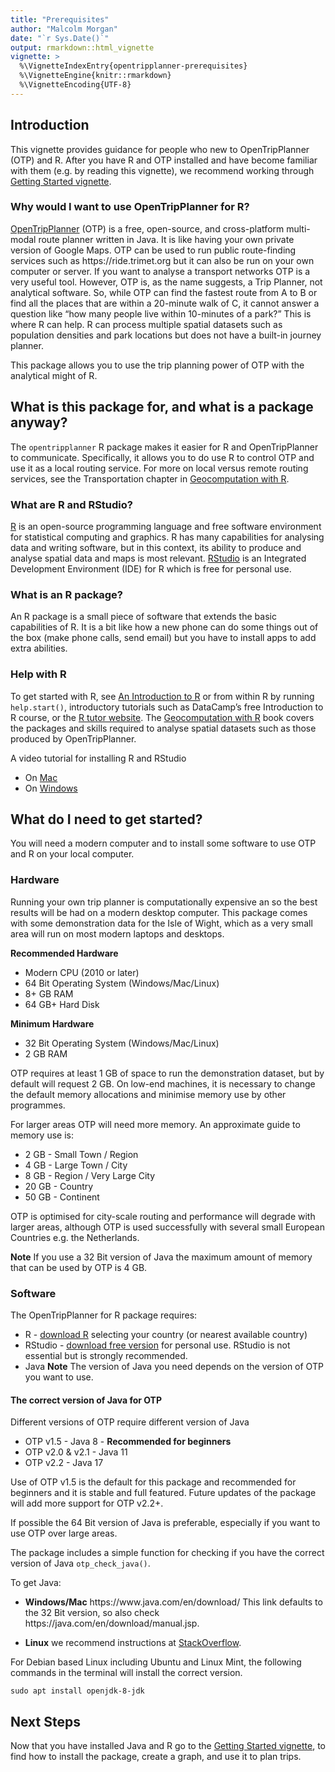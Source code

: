 ```yaml
---
title: "Prerequisites"
author: "Malcolm Morgan"
date: "`r Sys.Date()`"
output: rmarkdown::html_vignette
vignette: >
  %\VignetteIndexEntry{opentripplanner-prerequisites}
  %\VignetteEngine{knitr::rmarkdown}
  %\VignetteEncoding{UTF-8}
---
```



## Introduction

This vignette provides guidance for people who new to OpenTripPlanner (OTP) and R.
After you have R and OTP installed and have become familiar with them (e.g. by reading this vignette), we recommend working through [Getting Started vignette](https://docs.ropensci.org/opentripplanner/articles/opentripplanner.html).

### Why would I want to use OpenTripPlanner for R?

[OpenTripPlanner](http://www.opentripplanner.org/) (OTP) is a free, open-source, and cross-platform multi-modal route planner written in Java.  It is like having your own private version of Google Maps. OTP can be used to run public route-finding services such as https://ride.trimet.org but it can also be run on your own computer or server. If you want to analyse a transport networks OTP is a very useful tool. However, OTP is, as the name suggests, a Trip Planner, not analytical software.  So, while OTP can find the fastest route from A to B or find all the places that are within a 20-minute walk of C, it cannot answer a question like “how many people live within 10-minutes of a park?”  This is where R can help.  R can process multiple spatial datasets such as population densities and park locations but does not have a built-in journey planner. 

This package allows you to use the trip planning power of OTP with the analytical might of R.

## What is this package for, and what is a package anyway?

The `opentripplanner` R package makes it easier for R and OpenTripPlanner to communicate.
Specifically, it allows you to do use R to control OTP and use it as a local routing service.
For more on local versus remote routing services, see the Transportation chapter in [Geocomputation with R](https://geocompr.robinlovelace.net/transport.html).

### What are R and RStudio?

[R](https://www.r-project.org/) is an open-source programming language and free software environment for statistical computing and graphics.  R has many capabilities for analysing data and writing software, but in this context, its ability to produce and analyse spatial data and maps is most relevant. [RStudio](https://www.rstudio.com/) is an Integrated Development Environment (IDE) for R which is free for personal use.

### What is an R package?

An R package is a small piece of software that extends the basic capabilities of R. It is a bit like how a new phone can do some things out of the box (make phone calls, send email) but you have to install apps to add extra abilities.

### Help with R

To get started with R, see [An Introduction to R](https://cran.r-project.org/doc/manuals/r-release/R-intro.pdf) or from within R by running `help.start()`, introductory tutorials such as DataCamp's free Introduction to R course, or the [R tutor website](http://www.r-tutor.com/r-introduction). The [Geocomputation with R](https://geocompr.robinlovelace.net) book covers the packages and skills required to analyse spatial datasets such as those produced by OpenTripPlanner.

A video tutorial for installing R and RStudio 

* On [Mac](https://www.youtube.com/watch?v=cX532N_XLIs) 
* On [Windows](https://www.youtube.com/watch?v=9-RrkJQQYqY)


## What do I need to get started?

You will need a modern computer and to install some software to use OTP and R on your local computer.

### Hardware

Running your own trip planner is computationally expensive an so the best results will be had on a modern desktop computer. This package comes with some demonstration data for the Isle of Wight, which as a very small area will run on most modern laptops and desktops.

**Recommended Hardware**

* Modern CPU (2010 or later)
* 64 Bit Operating System (Windows/Mac/Linux)
* 8+ GB RAM
* 64 GB+ Hard Disk

**Minimum Hardware**

* 32 Bit Operating System (Windows/Mac/Linux)
* 2 GB RAM

OTP requires at least 1 GB of space to run the demonstration dataset, but by default will request 2 GB. On low-end machines, it is necessary to change the default memory allocations and minimise memory use by other programmes. 

For larger areas OTP will need more memory. An approximate guide to memory use is:

* 2 GB - Small Town / Region
* 4 GB - Large Town / City
* 8 GB - Region / Very Large City
* 20 GB - Country
* 50 GB - Continent

OTP is optimised for city-scale routing and performance will degrade with larger areas, although OTP is used successfully with several small European Countries e.g. the Netherlands.

**Note** If you use a 32 Bit version of Java the maximum amount of memory that can be used by OTP is 4 GB.

### Software

The OpenTripPlanner for R package requires:

* R - [download R](https://cran.r-project.org/mirrors.html) selecting your country (or nearest available country)
* RStudio - [download free version](https://www.rstudio.com/products/rstudio/download/) for personal use. RStudio is not essential but is strongly recommended.
* Java **Note** The version of Java you need depends on the version of OTP you want to use.

#### The correct version of Java for OTP

Different versions of OTP require different version of Java

* OTP v1.5 - Java 8 - **Recommended for beginners**
* OTP v2.0 & v2.1 - Java 11
* OTP v2.2 - Java 17

Use of OTP v1.5 is the default for this package and recommended for beginners and it is stable and full featured. Future updates of the package will add more support for OTP v2.2+.

If possible the 64 Bit version of Java is preferable, especially if you want to use OTP over large areas.

The package includes a simple function for checking if you have the correct version of Java `otp_check_java()`.

To get Java:

* **Windows/Mac** https://www.java.com/en/download/ This link defaults to the 32 Bit version, so also check https://java.com/en/download/manual.jsp.

* **Linux**  we recommend instructions at [StackOverflow](https://askubuntu.com/questions/740757/switch-between-multiple-java-versions).

For Debian based Linux including Ubuntu and Linux Mint, the following commands in the terminal will install the correct version.

```eval
sudo apt install openjdk-8-jdk
```

## Next Steps

Now that you have installed Java and R go to the [Getting Started vignette](https://docs.ropensci.org/opentripplanner/articles/opentripplanner.html), to find how to install the package, create a graph, and use it to plan trips.
